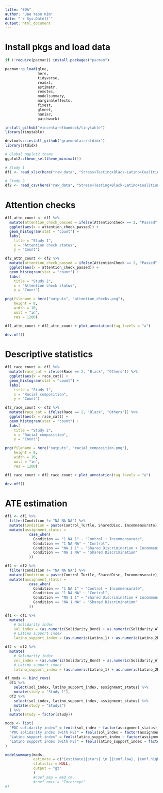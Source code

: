 ```yaml
---
title: "EDA"
author: "Jae Yeon Kim"
date: "`r Sys.Date()`"
output: html_document
---
```


# Install pkgs and load data 

```r

if (!require(pacman)) install.packages("pacman")

pacman::p_load(glue, 
               here, 
               tidyverse,
               readxl,
               estimatr, 
               remotes,
               modelsummary,
               marginaleffects, 
               fixest, 
               glmnet, 
               naniar,
               patchwork)

install_github("vincentarelbundock/tinytable")
library(tinytable)

devtools::install_github("graemeblair/stdidx")
library(stdidx)

# Global ggplot2 theme
ggplot2::theme_set(theme_minimal())
```

```r
# Study 1 
df1 <- read_xlsx(here("raw_data", "Stress+Testing+Black-Latino+Coalition_December+8,+2023_18.48.xlsx"))[-c(1:2),] # skip the first two rows 

# Study 2
df2 <- read_csv(here("raw_data", "Stress+Testing+Black-Latino+Coalition+Replication_March+3,+2024_10.40.csv"))[-c(1:2),] # skip the first two rows 
```

# Attention checks

```r
df1_attn_count <- df1 %>%
  mutate(attention_check_passed = ifelse(AttentionCheck == 2, "Passed", "Failed")) %>%
  ggplot(aes(x = attention_check_passed)) + 
  geom_histogram(stat = "count") +
  labs(
    title = "Study 1",
    x = "Attention check status", 
    y = "Count")

df2_attn_count <- df2 %>%
  mutate(attention_check_passed = ifelse(AttentionCheck == 2, "Passed", "Failed")) %>%
  ggplot(aes(x = attention_check_passed)) + 
  geom_histogram(stat = "count") +
  labs(
    title = "Study 2",
    x = "Attention check status", 
    y = "Count")

png(filename = here("outputs", "attention_checks.png"),
    height = 8, 
    width = 10, 
    unit = "in", 
    res = 1200)

df1_attn_count + df2_attn_count + plot_annotation(tag_levels = "a")

dev.off()
```

# Descriptive statistics  

```r
df1_race_count <- df1 %>%
  mutate(race_cat = ifelse(Race == 2, "Black", "Others")) %>%
  ggplot(aes(x = race_cat)) + 
  geom_histogram(stat = "count") +
  labs(
    title = "Study 1",
    x = "Racial composition", 
    y = "Count")

df2_race_count <- df2 %>%
  mutate(race_cat = ifelse(Race == 2, "Black", "Others")) %>%
  ggplot(aes(x = race_cat)) + 
  geom_histogram(stat = "count") +
  labs(
    title = "Study 2",
    x = "Racial composition", 
    y = "Count")

png(filename = here("outputs", "racial_composition.png"),
    height = 8, 
    width = 10, 
    unit = "in", 
    res = 1200)

df1_race_count + df2_race_count + plot_annotation(tag_levels = "a")

dev.off()
```
# ATE estimation

```r
df1 <- df1 %>%
  filter(Condition != "NA NA NA") %>%
  mutate(Condition = paste(Control_Turtle, SharedDisc, Incommensurate)) %>%
  mutate(assignment_status = 
           case_when(
             Condition == "1 NA 1" ~ "Control + Incommensurate",
             Condition == "1 NA NA" ~ "Control",
             Condition == "NA 1 1" ~ "Shared Discrimination + Incommensurate",
             Condition == "NA 1 NA" ~ "Shared Discrimination"
           ))

df2 <- df2 %>%
  filter(Condition != "NA NA NA") %>%
  mutate(Condition = paste(Control_Turtle, SharedDisc, Incommensurate)) %>%
  mutate(assignment_status = 
           case_when(
             Condition == "1 NA 1" ~ "Control + Incommensurate",
             Condition == "1 NA NA" ~ "Control",
             Condition == "NA 1 1" ~ "Shared Discrimination + Incommensurate",
             Condition == "NA 1 NA" ~ "Shared Discrimination"
           ))
```

```r
df1 <- df1 %>%
  mutate(
    # Solidarity index
    sol_index = (as.numeric(Solidarity_Bond) + as.numeric(Solidarity_Allies) + as.numeric(Solidariy_CFate))/3, 
    # Latino support index
    latino_support_index = (as.numeric(Latino_1) + as.numeric(Latino_2R) + as.numeric(Latino_3) + as.numeric(Latino_4))/4)

df2 <- df2 %>%
  mutate(
    # Solidarity index
    sol_index = (as.numeric(Solidarity_Bond) + as.numeric(Solidarity_Allies) + as.numeric(Solidariy_CFate))/3, 
    # Latino support index
    latino_support_index = (as.numeric(Latino_1) + as.numeric(Latino_2R) + as.numeric(Latino_3) + as.numeric(Latino_4))/4)
```

```r
df_mods <- bind_rows(
  df1 %>%
    select(sol_index, latino_support_index, assignment_status) %>%
    mutate(study = "Study 1"),
  df2 %>%
    select(sol_index, latino_support_index, assignment_status) %>%
    mutate(study = "Study2") 
  ) %>%
  mutate(study = factor(study))
```

```r
mods <- list(
  "POC solidarity index" = feols(sol_index ~ factor(assignment_status), data = df_mods, vcov = "hetero"),
  "POC solidarity index (with FE)" = feols(sol_index ~ factor(assignment_status) | study, data = df_mods, vcov = "hetero"), 
  "Latino support index" = feols(latino_support_index ~ factor(assignment_status), data = df_mods, vcov = "hetero"),
  "Latino support index (with FE)" = feols(latino_support_index ~ factor(assignment_status) | study, data = df_mods, vcov = "hetero")
)

modelsummary(mods,
             estimate = c("{estimate}{stars} \n [{conf.low}, {conf.high}] \n p = {p.value}"),
             statistic = NULL,
             output = "gt"
             )
             #coef_map = mad_cm,
             #coef_omit = "Intercept"
#)
```